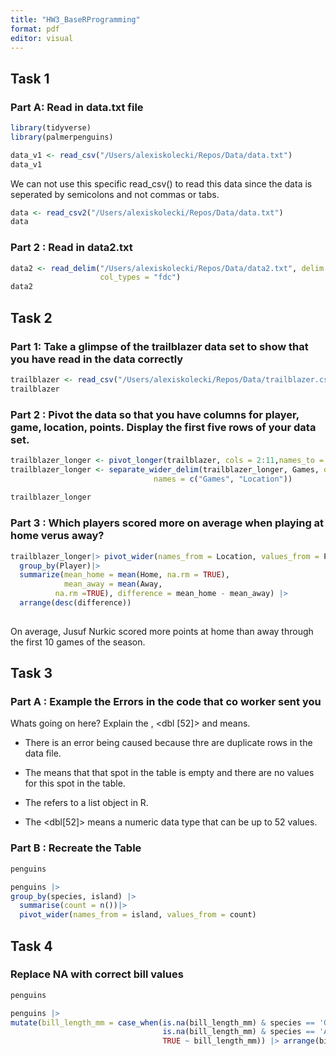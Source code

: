 ```yaml
---
title: "HW3_BaseRProgramming"
format: pdf
editor: visual
---
```


## Task 1 

### Part A: Read in data.txt file 


```r
library(tidyverse)
library(palmerpenguins)

data_v1 <- read_csv("/Users/alexiskolecki/Repos/Data/data.txt")
data_v1
```
We can not use this specific read_csv() to read this data since the data is seperated by semicolons and not commas or tabs. 

```r
data <- read_csv2("/Users/alexiskolecki/Repos/Data/data.txt")
data
```

### Part 2 : Read in data2.txt 

```r
data2 <- read_delim("/Users/alexiskolecki/Repos/Data/data2.txt", delim = '6',
                    col_types = "fdc")
data2
```

## Task 2 

### Part 1: Take a glimpse of the trailblazer data set to show that you have read in the data correctly 

```r
trailblazer <- read_csv("/Users/alexiskolecki/Repos/Data/trailblazer.csv")
trailblazer
```

### Part 2 : Pivot the data so that you have columns for player, game, location, points. Display the first five rows of your data set. 

```r
trailblazer_longer <- pivot_longer(trailblazer, cols = 2:11,names_to = "Games", values_to = "Points")
trailblazer_longer <- separate_wider_delim(trailblazer_longer, Games, delim ="_" ,
                                names = c("Games", "Location"))
                     
trailblazer_longer
```

### Part 3 : Which players scored more on average when playing at home verus away? 

```r
trailblazer_longer|> pivot_wider(names_from = Location, values_from = Points) |>
  group_by(Player)|>
  summarize(mean_home = mean(Home, na.rm = TRUE), 
            mean_away = mean(Away, 
          na.rm =TRUE), difference = mean_home - mean_away) |>
  arrange(desc(difference))
  

```
On average, Jusuf Nurkic scored more points at home than away through the first 10 games of the season. 

## Task 3

### Part A : Example the Errors in the code that co worker sent you 

Whats going on here? Explain the <NULL>, <dbl [52]> and <list> means. 

* There is an error being caused because thre are duplicate rows in the data file. 

* The <NULL> means that that spot in the table is empty and there are no values for this spot in the table.

* The <list> refers to a list object in R.

* The <dbl[52]> means a numeric data type that can be up to 52 values. 

### Part B : Recreate the Table

```r
penguins

penguins |>
group_by(species, island) |>
  summarise(count = n())|>
  pivot_wider(names_from = island, values_from = count)

```
## Task 4

### Replace NA with correct bill values

```r
penguins

penguins |>
mutate(bill_length_mm = case_when(is.na(bill_length_mm) & species == 'Gentoo' ~ 30,
                                  is.na(bill_length_mm) & species == 'Adelie' ~ 26,
                                  TRUE ~ bill_length_mm)) |> arrange(bill_length_mm)

```

